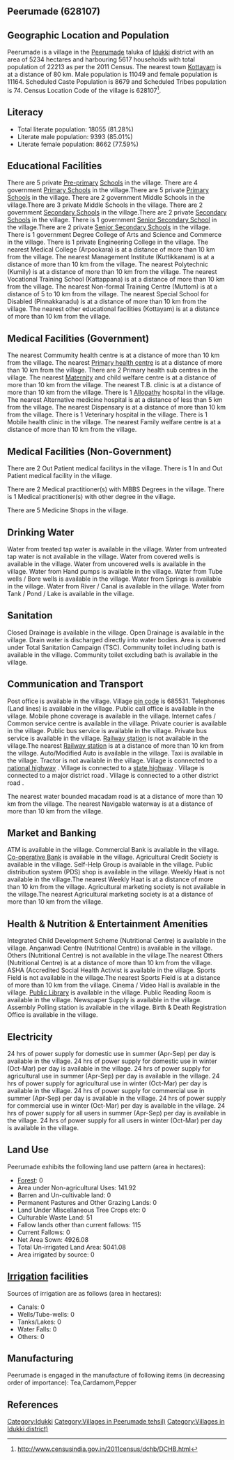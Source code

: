 {{Infobox settlement
| name=Peerumade
| native_name=
| native_name_lang=
| other_name=
| nickname=
| settlement_type=Village
| image_skyline=
| image_alt=
| image_caption=
| pushpin_map=India Kerala
| pushpin_label_position=right
| pushpin_map_alt=
| pushpin_map_caption=Location in Kerala, India
| latd=
| latm=
| lats=
| latNS=
| longd=
| longm=
| longs=
| longEW=
| coordinates_display=inline,title
| subdivision_type=Country
| subdivision_name={{flag|India}}
| subdivision_type1=[[States and territories of India|State]]
| subdivision_name1=Kerala 
| subdivision_type2=[[List of districts of India|District]]
| subdivision_name2=Idukki 
| subdivision_type3=Tahsil
| subdivision_name3=Peerumade
| website=
| established_title=<!-- Established -->
| established_date=
| founder=
| named_for=
| government_type=
| governing_body=
| unit_pref=Metric=
| area_footnotes=
| area_rank=
| area_total_km2=52.34
| elevation_footnotes=
| elevation_m=
| population_total=22213
| population_as_of=2011
| population_rank=
| population_density_km2=424
| population_demonym=
| population_footnotes=
| demographics_type1=Languages
| demographics1_title1=Official
| demographics1_info1=[[Malayalam language|Malayalam]]
| timezone1=[[Indian Standard Time|IST]]
| utc_offset1==+5:30
| postal_code_type=[[Postal Index Number|PIN]]
| postal_code=685531
| area_code_type=Telephone code
| area_code=
| registration_plate=
| blank1_name_sec1=Nearest city
| blank1_info_sec1=[[Kottayam]]
| blank2_name_sec1=[[Human sex ratio|Sex ratio]]
| blank2_info_sec1=1010 [[male|♂]]/[[female|♀]]
| blank3_name_sec1=Literacy
| blank3_info_sec1=81.28%
| blank1_name_sec2=[[2011 Census of India|2011 census]] code
| blank1_info_sec2=628107
| footnotes=
}}

== Peerumade (628107) ==

== Geographic Location and Population ==

Peerumade is a village in the [[Peerumade]] taluka of [[Idukki ]] district with an area of 5234 hectares and harbouring 5617 households with total population of 22213 as per the 2011 Census. The nearest town [[Kottayam]] is at a distance of 80 km. Male population is 11049 and female population is 11164. Scheduled Caste Population is 8679 and Scheduled Tribes population is 74. Census Location Code of the village is 628107<ref>http://www.censusindia.gov.in/2011census/dchb/DCHB.html</ref>.


== Literacy ==  
* Total literate population: 18055 (81.28%)
* Literate male population: 9393 (85.01%)
* Literate female population: 8662 (77.59%)


== Educational Facilities ==  
There are 5 private [[Pre-primary]] [[School]]s in the village.
There are 4 government [[Primary School]]s in the village.There are 5 private [[Primary School]]s in the village.
There are 2 government Middle Schools in the village.There are 3 private Middle Schools in the village.
There are 2 government [[Secondary School]]s in the village.There are 2 private [[Secondary School]]s in the village.
There is 1 government [[Senior Secondary School]] in the village.There are 2 private [[Senior Secondary School]]s in the village.
There is 1 government Degree College of Arts and Science and Commerce in the village.
There is 1 private Engineering College in the village.
The nearest Medical College (Arpookara) is at a distance of more than 10 km from the village.
The nearest Management Institute (Kuttikkanam) is at a distance of more than 10 km from the village.
The nearest Polytechnic (Kumily) is at a distance of more than 10 km from the village.
The nearest Vocational Training School (Kattappana) is at a distance of more than 10 km from the village.
The nearest Non-formal Training Centre (Muttom) is at a distance of 5 to 10 km from the village.
The nearest Special School for Disabled (Pinnakkanadu) is at a distance of more than 10 km from the village.
The nearest other educational facilities (Kottayam) is at a distance of more than 10 km from the village.


== Medical Facilities (Government) ==
The nearest Commumity health centre is at a distance of more than 10 km from the village.
The nearest [[Primary health centre]] is at a distance of more than 10 km from the village.
There are 2 Primary health sub centres in the village.
The nearest [[Maternity]] and child welfare centre is at a distance of more than 10 km from the village.
The nearest T.B. clinic is at a distance of more than 10 km from the village.
There is 1 [[Allopathy]] hospital in the village.
The nearest Alternative medicine hospital is at a distance of less than 5 km from the village.
The nearest Dispensary is at a distance of more than 10 km from the village.
There is 1 Veterinary hospital in the village.
There is 1 Mobile health clinic in the village.
The nearest Family welfare centre is at a distance of more than 10 km from the village.


== Medical Facilities (Non-Government) ==
There are 2 Out Patient medical facilitys in the village.
There is 1 In and Out Patient medical facility in the village.

There are 2 Medical practitioner(s) with MBBS Degrees in the village.
There is 1 Medical practitioner(s) with other degree in the village.


There are 5 Medicine Shops in the village.



== Drinking Water ==
Water from treated tap water is available in the village.
Water from untreated tap water is not available in the village.
Water from covered wells is available in the village.
Water from uncovered wells is available in the village.
Water from Hand pumps is available in the village.
Water from Tube wells / Bore wells is available in the village.
Water from Springs is available in the village.
Water from River / Canal is available in the village.
Water from Tank / Pond / Lake is available in the village.


== Sanitation ==
Closed Drainage is available in the village.
Open Drainage is available in the village.
Drain water is discharged directly into water bodies.
Area is covered under Total Sanitation Campaign (TSC).
Community toilet including bath is available in the village.
Community toilet excluding bath is available in the village.


== Communication and Transport ==
Post office is available in the village.
Village [[pin code]] is 685531.
Telephones (Land lines) is available in the village.
Public call office is available in the village.
Mobile phone coverage is available in the village.
Internet cafes / Common service centre is available in the village.
Private courier is available in the village.
Public bus service is available in the village.
Private bus service is available in the village.
[[Railway station]] is not available in the village.The nearest [[Railway station]] is at a distance of more than 10 km from the village.
Auto/Modified Auto is available in the village.
Taxi is available in the village.
Tractor is not available in the village.
Village is connected to a [[national highway]]  .
Village is connected to a [[state highway]]  .
Village is connected to a major district road    .
Village is connected to a other district road  .


The nearest water bounded macadam road is at a distance of more than 10 km from the village.
The nearest Navigable waterway is at a distance of more than 10 km from the village.



== Market and Banking ==
ATM is available in the village.
Commercial Bank is available in the village.
[[Co-operative Bank]] is available in the village.
Agricultural Credit Society is available in the village.
Self-Help Group is available in the village.
Public distribution system (PDS) shop is available in the village.
Weekly Haat is not available in the village.The nearest Weekly Haat is at a distance of more than 10 km from the village.
Agricultural marketing society is not available in the village.The nearest Agricultural marketing society is at a distance of more than 10 km from the village.


== Health & Nutrition & Entertainment Amenities ==
Integrated Child Development Scheme (Nutritional Centre) is available in the village.
Anganwadi Centre (Nutritional Centre) is available in the village.
Others (Nutritional Centre) is not available in the village.The nearest Others (Nutritional Centre) is at a distance of more than 10 km from the village.
ASHA (Accredited Social Health Activist is available in the village.
Sports Field is not available in the village.The nearest Sports Field is at a distance of more than 10 km from the village.
Cinema / Video Hall is available in the village.
[[Public Library]] is available in the village.
Public Reading Room is available in the village.
Newspaper Supply is available in the village.
Assembly Polling station is available in the village.
Birth & Death Registration Office is available in the village.


== Electricity ==
24 hrs of power supply for domestic use in summer (Apr-Sep) per day is available in the village.
24 hrs of power supply for domestic use in winter (Oct-Mar) per day is available in the village.
24 hrs of power supply for agricultural use in summer (Apr-Sep) per day is available in the village.
24 hrs of power supply for agricultural use in winter (Oct-Mar) per day is available in the village.
24 hrs of power supply for commercial use in summer (Apr-Sep) per day is available in the village.
24 hrs of power supply for commercial use in winter (Oct-Mar) per day is available in the village.
24 hrs of power supply for all users in summer (Apr-Sep) per day is available in the village.
24 hrs of power supply for all users in winter (Oct-Mar) per day is available in the village.


== Land Use ==
Peerumade exhibits the following land use pattern (area in hectares):
* [[Forest]]: 0
* Area under Non-agricultural Uses: 141.92
* Barren and Un-cultivable land: 0
* Permanent Pastures and Other Grazing Lands: 0
* Land Under Miscellaneous Tree Crops etc: 0
* Culturable Waste Land: 51
* Fallow lands other than current fallows: 115
* Current Fallows: 0
* Net Area Sown: 4926.08
* Total Un-irrigated Land Area: 5041.08
* Area irrigated by source: 0


== [[Irrigation]] facilities ==
Sources of irrigation are as follows (area in hectares):
* Canals: 0
* Wells/Tube-wells: 0
* Tanks/Lakes: 0
* Water Falls: 0
* Others: 0


== Manufacturing ==
Peerumade is engaged in the manufacture of following items (in decreasing order of importance): Tea,Cardamom,Pepper


[[Category:Idukki ]]
[[Category:Villages in Peerumade tehsil)]]
[[Category:Villages in Idukki  district)]]


== References ==
{{Reflist}}


